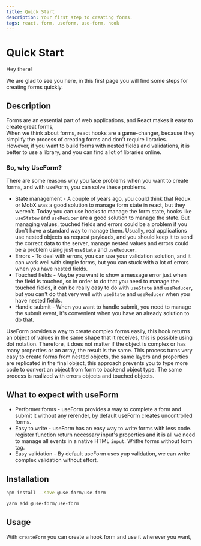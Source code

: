 ```yaml
---
title: Quick Start
description: Your first step to creating forms.
tags: react, form, useform, use-form, hook
---
```


# Quick Start

Hey there!

We are glad to see you here, in this first page you will find some steps for creating forms quickly.

## Description

Forms are an essential part of web applications, and React makes it easy to create great forms,  
When we think about forms, react hooks are a game-changer, because they simplify the process of creating forms and don't require libraries.  
However, if you want to build forms with nested fields and validations, it is better to use a library, and you can find a lot of libraries online.

### So, why UseForm?

There are some reasons why you face problems when you want to create forms, and with useForm, you can solve these problems.

- State management - A couple of years ago, you could think that Redux or
  MobX was a good solution to manage form state in react, but they weren't. Today
  you can use hooks to manage the form state, hooks like `useStatew` and
  `useReducer` are a good solution to manage the state. But managing values,
  touched fields and errors could be a problem if you don't have a standard way to
  manage them. Usually, real applications use nested objects as request payloads,
  and you should keep it to send the correct data to the server, manage nested
  values and errors could be a problem using just `useState` and `useReducer`.
- Errors - To deal with errors, you can use your validation solution, and it can
  work well with simple forms, but you can stuck with a lot of errors when you
  have nested fields.
- Touched fields - Maybe you want to show a message error
  just when the field is touched, so in order to do that you need to manage the
  touched fields, it can be really easy to do with `useState` and `useReducer`,
  but you can't do that very well with `useState` and `useReducer` when you have
  nested fields.
- Handle submit - When you want to handle submit, you need to
  manage the submit event, it's convenient when you have an already solution to do
  that.

UseForm provides a way to create complex forms easily, this hook returns an object
of values ​​in the same shape that it receives, this is possible using dot notation.
Therefore, it does not matter if the object is complex or has many properties or
an array, the result is the same. This process turns very easy to create forms from
nested objects, the same layers and properties are replicated in the final object,
this approach prevents you to type more code to convert an object from form to backend
object type. The same process is realized with errors objects and touched objects.

## What to expect with useForm

- Performer forms - useForm provides a way to complete a form and submit it without any rerender, by default useForm creates uncontrolled forms.
- Easy to write - useForm has an easy way to write forms with less code. register function return necessary input's properties and it is all we need to manage all events in a native HTML `input`. Writhe forms without form tag.
- Easy validation - By default useForm uses yup validation, we can write complex validation without effort.

## Installation

```bash
npm install --save @use-form/use-form
```

```bash
yarn add @use-form/use-form
```

## Usage

With `createForm` you can create a hook form and use it wherever you want,

<Demo url="https://codesandbox.io/embed/useform-quick-start-ypoxu?fontsize=14&hidenavigation=1&theme=dark" />
